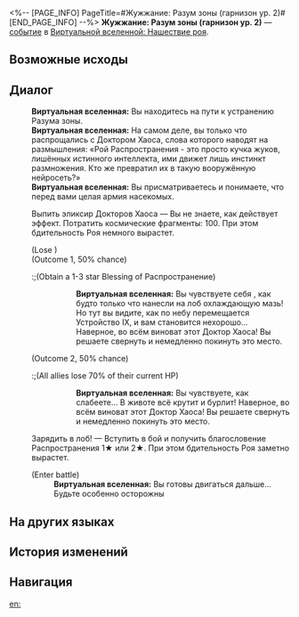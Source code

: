 <%-- [PAGE_INFO]
PageTitle=#Жужжание: Разум зоны (гарнизон ур. 2)#
[END_PAGE_INFO] --%>
{{Дополнить}}
{{ВВ Событие Инфобокс
|id                 = 19201-2
|Название           = 
|Изображение        = Событие ВВ Рой.png
|Испытание_в_вв     = 
|Испытание_в_рое    = Неизвестно
|Испытание_в_зиш    = 
|Испытание_в_рв     = 
|Испытание_в_облнеп = 
|Требования         = 
|Пред               = 
|След               = 
|Упоминания         = 
|Порядок            = 048
|Порядок_рв         = 
}}
'''Жужжание: Разум зоны (гарнизон ур. 2)''' — [[Виртуальная вселенная/События|событие]] в [[Виртуальная вселенная: Нашествие роя|Виртуальной вселенной: Нашествие роя]].

==Возможные исходы==
{{Возможные исходы
|Выбор_1 = Выпить эликсир Докторов Хаоса

|Шанс_1_1 = 50%

|Выбор_2 = Зарядить в лоб!
|Результат_2 = Вступить в бой и получить благословение Распространения 1★ или 2★. При этом бдительность Роя заметно вырастет.
}}

==Диалог==
{{Диалог Начало}}
:'''Виртуальная вселенная:''' Вы находитесь на пути к устранению Разума зоны.
:'''Виртуальная вселенная:''' На самом деле, вы только что распрощались с Доктором Хаоса, слова которого наводят на размышления: «Рой Распространения - это просто кучка жуков, лишённых истинного интеллекта, ими движет лишь инстинкт размножения. Кто же превратил их в такую вооружённую нейросеть?»
:'''Виртуальная вселенная:''' Вы присматриваетесь и понимаете, что перед вами целая армия насекомых.
:{{Диалог|Звезда}} Выпить эликсир Докторов Хаоса &mdash; Вы не знаете, как действует эффект. Потратить космические фрагменты: 100. При этом бдительность Роя немного вырастет.
:;(Lose {{Предмет|Космические фрагменты|20|x=100}})
:;(Outcome 1, 50% chance)
::;(Obtain a 1-3 star Blessing of Распространение)
:::'''Виртуальная вселенная:''' Вы чувствуете себя {{MC|ж=такой помолодевшей|м=таким помолодевшим}}, как будто только что нанесли на лоб охлаждающую мазь! Но тут вы видите, как по небу перемещается Устройство IX, и вам становится нехорошо... Наверное, во всём виноват этот Доктор Хаоса! Вы решаете свернуть и немедленно покинуть это место.
:;(Outcome 2, 50% chance)
::;(All allies lose 70% of their current HP)
:::'''Виртуальная вселенная:''' Вы чувствуете, как слабеете... В животе всё крутит и бурлит! Наверное, во всём виноват этот Доктор Хаоса! Вы решаете свернуть и немедленно покинуть это место.
:{{Диалог|Звезда}} Зарядить в лоб! &mdash; Вступить в бой и получить благословение Распространения 1★ или 2★. При этом бдительность Роя заметно вырастет.
:;(Enter battle)
::{{Список врагов|mode=sent|Незрелый жаложук*3; Молодой жаложук*1}}
::'''Виртуальная вселенная:''' Вы готовы двигаться дальше... Будьте особенно осторожны
{{Диалог Конец}}

==На других языках==
{{На других языках
|en   = Swarm: Mind of the Domain (Second Praetorian)
|zhs  = 虫潮•区域脑体（二级卫戍）
|zht  = 蟲潮•區域腦體（二級衛戍）
|ja   = {{Rubi|虫|むし}}の{{Rubi|潮|しお}}・{{Rubi|区域脳|くいきのう}}（{{Rubi|二級守備|にきゅうしゅび}}）
|ko   = 곤충 파도•구역 두뇌체(2급 경비)
|es   = Enjambre: Mente de zona (segundo pretoriano)
|fr   = Esprit de la Zone de l'Essaim (deuxième prétorien)
|ru   = Жужжание: Разум зоны (гарнизон ур. 2)
|th   = คลื่นแมลง: มันสมองแห่งอาณาเขต (กองกำลังระดับ 2)
|vi   = Côn Trùng - Khu Vực Đầu Não (Cảnh Vệ Cấp 2)
|de   = Der Schwarm: Gehirn der Region (Garnisonsstufe 2)
|id   = Swarm: Otak dari Zona (Garnisun Tingkat 2)
|pt   = Enxame: Mente do Domínio (Segundo Pretoriano)
}}

==История изменений==
{{История изменений|3.5}}

==Навигация==
{{События ВВ Навбокс}}

[[en:]]